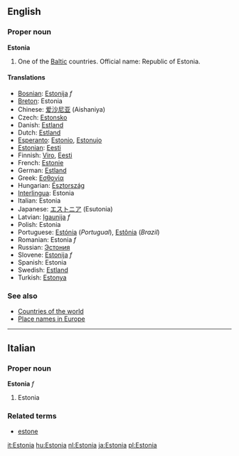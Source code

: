 ==English==
===Proper noun===
'''Estonia'''

# One of the [[Baltic]] countries. Official name: Republic of Estonia.

====Translations====
*[[Bosnian]]: [[Estonija]] ''f''
*[[Breton]]: Estonia
*Chinese: [[爱沙尼亚]] (Aishaniya)
*Czech: [[Estonsko]]
*Danish: [[Estland]]
*Dutch: [[Estland]]
*[[Esperanto]]: [[Estonio]], [[Estonujo]]
*[[Estonian]]: [[Eesti]]
*Finnish: [[Viro]], [[Eesti]]
*French: [[Estonie]]
*German: [[Estland]]
*Greek: [[Εσθονία]]
*Hungarian: [[Észtország]]
*[[Interlingua]]: Estonia
*Italian: Estonia
*Japanese: [[エストニア]] (Esutonia)
*Latvian: [[Igaunija]] ''f''
*Polish: Estonia
*Portuguese: [[Estónia]] (''Portugual''), [[Estônia]] (''Brazil'')
*Romanian: Estonia ''f''
*Russian: [[Эстония]]
*Slovene: [[Estonija]] ''f''
*Spanish: Estonia
*Swedish: [[Estland]]
*Turkish: [[Estonya]]

===See also=== 
*[[Countries of the world]]
*[[Wiktionary Appendix:Place names in Europe|Place names in Europe]]

----

==Italian==
===Proper noun===
'''Estonia''' ''f''

# Estonia

===Related terms===
*[[estone]]

[[it:Estonia]]
[[hu:Estonia]]
[[nl:Estonia]]
[[ja:Estonia]]
[[pl:Estonia]]